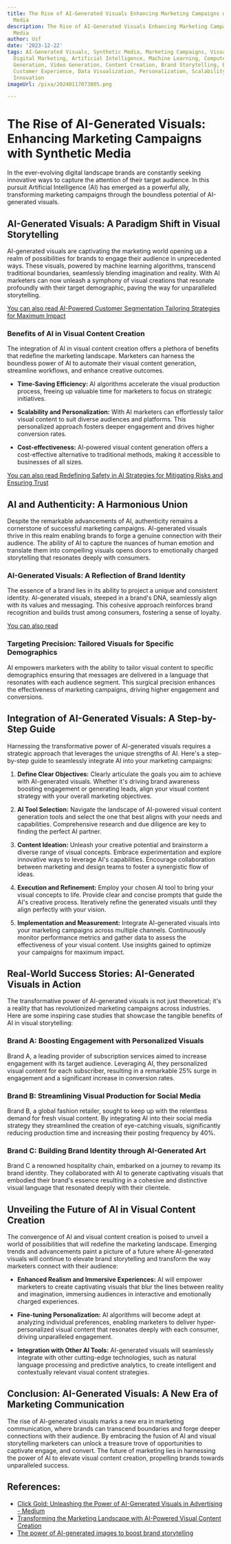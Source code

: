 ```yaml
---
title: The Rise of AI-Generated Visuals Enhancing Marketing Campaigns with Synthetic
  Media
description: The Rise of AI-Generated Visuals Enhancing Marketing Campaigns with Synthetic
  Media
author: Usf
date: '2023-12-22'
tags: AI-Generated Visuals, Synthetic Media, Marketing Campaigns, Visual Content,
  Digital Marketing, Artificial Intelligence, Machine Learning, Computer Vision, Image
  Generation, Video Generation, Content Creation, Brand Storytelling, Brand Engagement,
  Customer Experience, Data Visualization, Personalization, Scalability, Cost-Effectiveness,
  Innovation
imageUrl: /pixa/20240117073805.png

---
```

# The Rise of AI-Generated Visuals: Enhancing Marketing Campaigns  with Synthetic Media

In  the ever-evolving digital landscape brands are constantly seeking innovative ways to capture  the attention of their target audience. In this pursuit Artificial  Intelligence (AI) has emerged as a powerful ally, transforming  marketing campaigns through the  boundless potential of AI-generated visuals.

## AI-Generated Visuals: A Paradigm Shift in Visual Storytelling

AI-generated visuals are captivating the marketing world opening up a  realm of possibilities  for brands  to engage their audience in  unprecedented ways. These visuals, powered by machine learning algorithms, transcend traditional boundaries, seamlessly blending imagination and reality. With AI marketers can now unleash a symphony of visual creations  that resonate profoundly with their target demographic, paving the way for unparalleled storytelling.

[You can  also read  AI-Powered Customer Segmentation Tailoring Strategies for Maximum Impact](AI-Powered%20Customer%20Segmentation%20Tailoring%20Strategies%20for%20Maximum%20Impact)


### Benefits of  AI in Visual Content Creation

The integration  of AI in visual content  creation  offers a plethora  of benefits that redefine the marketing landscape. Marketers can harness the boundless power of AI to automate their  visual content generation, streamline workflows, and enhance creative outcomes.

- **Time-Saving Efficiency:** AI algorithms accelerate the visual production process, freeing up  valuable time for marketers  to focus on strategic initiatives.

- **Scalability and Personalization:** With AI marketers can effortlessly tailor  visual content to suit diverse audiences and platforms. This personalized approach fosters deeper engagement and drives  higher conversion rates.

- **Cost-effectiveness:** AI-powered visual content generation offers  a cost-effective alternative to traditional methods, making it accessible to businesses of all sizes.

[You can also read Redefining Safety in AI Strategies for  Mitigating Risks  and Ensuring Trust](Redefining%20Safety%20in%20AI%20Strategies%20for%20Mitigating%20Risks%20and%20Ensuring%20Trust)


## AI and Authenticity: A Harmonious Union

Despite the remarkable advancements of AI, authenticity remains a cornerstone of successful marketing campaigns. AI-generated visuals thrive in this realm enabling  brands to  forge a genuine connection with their audience. The ability of AI to capture the nuances of human emotion and translate them into compelling visuals opens doors to emotionally charged storytelling  that resonates deeply with  consumers.

### AI-Generated Visuals: A Reflection of Brand Identity

The essence of a brand lies in its  ability  to project a unique and consistent identity. AI-generated visuals, steeped in  a brand's DNA, seamlessly align with its values and messaging. This  cohesive  approach reinforces brand recognition  and builds trust among  consumers, fostering a sense of  loyalty.

[You can also read ]()


### Targeting Precision: Tailored Visuals for Specific Demographics

AI empowers  marketers with the ability to tailor visual  content to specific demographics ensuring that  messages are delivered in  a language that resonates with each audience segment. This surgical precision enhances the effectiveness of marketing campaigns, driving higher engagement and conversions.

## Integration of AI-Generated Visuals: A Step-by-Step Guide

Harnessing the transformative power of AI-generated visuals requires a strategic approach that leverages the unique strengths of AI. Here's a step-by-step guide to seamlessly  integrate AI into your marketing campaigns:

1. **Define Clear Objectives:** Clearly articulate the goals you  aim to achieve with AI-generated visuals. Whether it's driving brand awareness  boosting engagement  or generating leads, align your visual content  strategy with your  overall marketing objectives.

2. **AI Tool Selection:** Navigate the landscape  of AI-powered visual  content generation tools and select the one that  best aligns with your needs and capabilities. Comprehensive research  and due diligence are key to finding the perfect AI partner.

3. **Content Ideation:** Unleash your creative  potential and brainstorm a diverse range of visual concepts.  Embrace experimentation and explore innovative ways to leverage  AI's capabilities. Encourage collaboration between marketing and design teams to foster a synergistic flow of ideas.

4. **Execution and Refinement:** Employ your chosen AI tool to bring your visual concepts to life. Provide clear and concise prompts that guide the AI's creative process. Iteratively refine the generated visuals until they align perfectly with your vision.

5. **Implementation and Measurement:** Integrate AI-generated visuals into your  marketing campaigns across multiple channels. Continuously monitor performance metrics and gather data to assess  the effectiveness of your visual content.  Use insights gained to optimize your campaigns for maximum impact.

## Real-World Success Stories: AI-Generated Visuals in Action

The transformative power of AI-generated visuals is not just theoretical; it's a reality that has revolutionized marketing campaigns across industries. Here are some inspiring case studies that showcase the tangible benefits of AI in visual storytelling:

### Brand A: Boosting Engagement with Personalized Visuals

Brand A, a leading provider of subscription  services aimed to increase engagement with  its target audience. Leveraging AI, they personalized visual content  for each subscriber, resulting in  a remarkable  25% surge in engagement and a significant  increase in conversion rates.

###  Brand B:  Streamlining Visual Production for Social Media

Brand B, a  global fashion retailer, sought to  keep up with the relentless demand for fresh visual content. By integrating AI into their social media strategy  they streamlined the  creation of eye-catching  visuals, significantly reducing production time  and increasing their posting frequency by 40%.

### Brand C: Building  Brand Identity through  AI-Generated Art

Brand C a renowned  hospitality chain, embarked on  a journey to revamp its brand identity. They collaborated with  AI to generate captivating visuals that embodied their brand's essence resulting in a cohesive and  distinctive visual  language that resonated deeply with their clientele.

## Unveiling the Future of AI in Visual Content Creation

The convergence of AI and visual content creation is poised  to unveil a world of possibilities that  will redefine the marketing landscape. Emerging trends and advancements paint a picture of  a future where AI-generated visuals will continue to elevate brand storytelling and transform the way marketers connect with their audience:

- **Enhanced Realism and Immersive Experiences:** AI will empower marketers to create captivating visuals that blur the lines between reality and imagination,  immersing  audiences in interactive and emotionally charged experiences.

- **Fine-tuning Personalization:**  AI algorithms  will become adept at analyzing individual preferences, enabling marketers to deliver hyper-personalized visual content that resonates deeply with  each  consumer, driving unparalleled engagement.

- **Integration with  Other AI  Tools:** AI-generated visuals will  seamlessly integrate with other cutting-edge  technologies, such as natural language  processing and predictive analytics,  to  create intelligent and contextually relevant visual  content strategies.

## Conclusion: AI-Generated Visuals: A New Era  of Marketing  Communication

The rise of AI-generated visuals marks a new era in marketing communication, where  brands can  transcend boundaries  and  forge deeper  connections with their audience. By embracing the fusion of AI and visual storytelling marketers can unlock a treasure trove of  opportunities to captivate  engage, and convert. The future of marketing lies in harnessing the power of AI to elevate visual content creation, propelling brands towards unparalleled success.

## References:
- [Click Gold: Unleashing the Power of AI-Generated Visuals in Advertising - Medium](https://medium.com/@juliovictor2015/click-gold-unleashing-the-power-of-ai-generated-visuals-in-advertising-a1ad83c39512)
- [Transforming the Marketing Landscape with AI-Powered Visual Content Creation](https://techleaderspov.com/2023/05/08/dall-e2-transforming-the-marketing-landscape-with-ai-powered-visual-content-creation/)
- [The power of AI-generated images to boost brand storytelling](https://all-images.ai/en/the-power-of-ai-generated-images-to-boost-brand-storytelling/)
